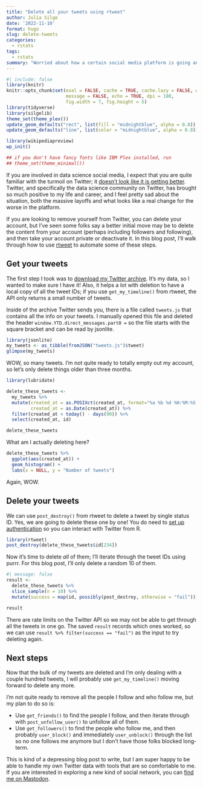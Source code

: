 ```yaml
---
title: "Delete all your tweets using rtweet"
author: Julia Silge
date: '2022-11-10'
format: hugo
slug: delete-tweets
categories:
  - rstats
tags:
  - rstats
summary: "Worried about how a certain social media platform is going and want to start removing yourself? Learn how to delete all your tweets."
---
```


```r
#| include: false
library(knitr)
knitr::opts_chunk$set(eval = FALSE, cache = TRUE, cache.lazy = FALSE, warning = FALSE, 
                      message = FALSE, echo = TRUE, dpi = 180,
                      fig.width = 7, fig.height = 5)
library(tidyverse)
library(silgelib)
theme_set(theme_plex())
update_geom_defaults("rect", list(fill = "midnightblue", alpha = 0.8))
update_geom_defaults("line", list(color = "midnightblue", alpha = 0.8))

library(wikipediapreview)
wp_init()

## if you don't have fancy fonts like IBM Plex installed, run
## theme_set(theme_minimal())
```

If you are involved in data science social media, I expect that you are quite familiar with the turmoil on Twitter; it [doesn't look like it is getting better](https://twitter.com/CaseyNewton/status/1590724257608134657). Twitter, and specifically the data science community on Twitter, has brought so much positive to my life and career, and I feel pretty sad about the situation, both the massive layoffs and what looks like a real change for the worse in the platform.

If you are looking to remove yourself from Twitter, you can delete your account, but I've seen some folks say a better initial move may be to delete the content from your account (perhaps including followers and following), and then take your account private or deactivate it. In this blog post, I'll walk through how to use [rtweet](https://docs.ropensci.org/rtweet/) to automate some of these steps.

## Get your tweets

The first step I took was to [download my Twitter archive](https://help.twitter.com/en/managing-your-account/how-to-download-your-twitter-archive). It's my data, so I wanted to make sure I have it! Also, it helps a lot with deletion to have a local copy of all the tweet IDs; if you use `get_my_timeline()` from rtweet, the API only returns a small number of tweets.

Inside of the archive Twitter sends you, there is a file called `tweets.js` that contains all the info on your tweets. I manually opened this file and deleted the header `window.YTD.direct_messages.part0 = ` so the file starts with the square bracket and can be read by jsonlite.

```r
library(jsonlite)
my_tweets <- as_tibble(fromJSON("tweets.js")$tweet)
glimpse(my_tweets)
```

WOW, so many tweets. I'm not quite ready to totally empty out my account, so let's only delete things older than three months.

```r
library(lubridate)

delete_these_tweets <-
  my_tweets %>%
  mutate(created_at = as.POSIXct(created_at, format="%a %b %d %H:%M:%S +0000 %Y"),
         created_at = as.Date(created_at)) %>%
  filter(created_at < today() - days(90)) %>%
  select(created_at, id)

delete_these_tweets
```

What am I actually deleting here?

```r
delete_these_tweets %>%
  ggplot(aes(created_at)) +
  geom_histogram() +
  labs(x = NULL, y = "Number of tweets")
```

Again, WOW.

## Delete your tweets

We can use `post_destroy()` from rtweet to delete a tweet by single status ID. Yes, we are going to delete these one by one! You do need to [set up authentication](https://docs.ropensci.org/rtweet/articles/auth.html) so you can interact with Twitter from R.

```r
library(rtweet)
post_destroy(delete_these_tweets$id[234])
```

Now it's time to delete _all_ of them; I'll iterate through the tweet IDs using purrr. For this blog post, I'll only delete a random 10 of them.

```r
#| message: false
result <-
  delete_these_tweets %>%
  slice_sample(n = 10) %>%
  mutate(success = map(id, possibly(post_destroy, otherwise = "fail")))

result
```

There are rate limits on the Twitter API so we may not be able to get through all the tweets in one go. The saved `result` records which ones worked, so we can use `result %>% filter(success == "fail")` as the input to try deleting again.

## Next steps

Now that the bulk of my tweets are deleted and I'm only dealing with a couple hundred tweets, I will probably use `get_my_timeline()` moving forward to delete any more.

I'm not quite ready to remove all the people I follow and who follow me, but my plan to do so is:

- Use `get_friends()` to find the people I follow, and then iterate through with `post_unfollow_user()` to unfollow all of them.
- Use `get_followers()` to find the people who follow me, and then probably `user_block()` and immediately `user_unblock()` through the list so no one follows me anymore but I don't have those folks blocked long-term.

This is kind of a depressing blog post to write, but I am super happy to be able to handle my own Twitter data with tools that are so comfortable to me. If you are interested in exploring a new kind of social network, you can [find me on Mastodon](https://mastodon.social/@juliasilge).


